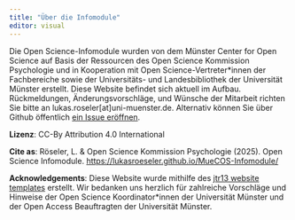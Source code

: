 ```yaml
---
title: "Über die Infomodule"
editor: visual
---
```


Die Open Science-Infomodule wurden von dem Münster Center for Open Science auf Basis der Ressourcen des Open Science Kommission Psychologie und in Kooperation mit Open Science-Vertreter\*innen der Fachbereiche sowie der Universitäts- und Landesbibliothek der Universität Münster erstellt. Diese Website befindet sich aktuell im Aufbau. Rückmeldungen, Änderungsvorschläge, und Wünsche der Mitarbeit richten Sie bitte an lukas.roseler\[at\]uni-muenster.de. Alternativ können Sie über Github öffentlich [ein Issue eröffnen](https://github.com/LukasRoeseler/MueCOS-Infomodule/issues/new/choose).

**Lizenz**: CC-By Attribution 4.0 International

**Cite as**: Röseler, L. & Open Science Kommission Psychologie (2025). Open Science Infomodule. <https://lukasroeseler.github.io/MueCOS-Infomodule/>

**Acknowledgements**: Diese Website wurde mithilfe des [jtr13 website templates](https://github.com/jtr13/website-template) erstellt. Wir bedanken uns herzlich für zahlreiche Vorschläge und Hinweise der Open Science Koordinator\*innen der Universität Münster und der Open Access Beauftragten der Universität Münster.
